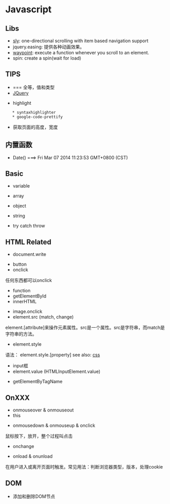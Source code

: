 = Javascript =

== Libs ==
* [[sly]]: one-directional scrolling with item based navigation support
* jquery.easing: 提供各种动画效果。
* [[waypoint]]: execute a function whenever you scroll to an element.
* spin: create a spin(wait for load)

== TIPS ==
* === 全等，值和类型
* [[JQuery]]
{{{class="brush: js"
xxx || xxx //左侧的值为真则返回之，为假则返回右侧
xxx && xxx //左侧的值为假则返回之，为真则返回右侧
}}}
* highlight
	* syntaxhighlighter
	* google-code-prettify
* 获取页面的高度，宽度
{{{class="brush: js"
document.documentElement.clientHeight
$(window).width()
}}}

== 内置函数 ==
* Date() ===> Fri Mar 07 2014 11:23:53 GMT+0800 (CST)



== Basic ==
* variable
{{{class="brush: js"
var x; //x=undefined
x = 5;
var x; //重复声明无任何效果
var x="bill"; //x变成字符串
var x=123e-5;
var x=true;
var y=false;
y = null; //clear y

var z = new String; //声明新变量时顺便声明类型。String, Number, Boolean, Array, Object

globalVar = "global"; //赋值给未声明的变量，该变量被自动作为全局变量声明，即使它在函数内执行。
}}}

* array
{{{class="brush: js"
var array = new Array();
array[0] = "aaa";
array[1] = "bbb";

var array2 = new Array("aaa", "bbb");

var array3 = ["aaa", "bbb", "ccc"];

array.length
}}}

* object
{{{class="brush: js"
var obj = {firstname: "Hebi", lastname: "Li", id: 123};
obj.lastname;
obj["lastname"];

var person = new Object();
person.firstname="Hebi";
person.lastname="Li";
person.id=123;

function PersonConstructor(firstname, lastname, id)
{
	this.firstname = firstname;
	this.lastname = lastname;
	this.id = id;
}
person2 = new PersonConstructor("Hebi", "Li", 123);

for (x in person)
{
	person[x];
}
}}}

* string
{{{class="brush: js"
var s = "lalala";
s.length;

s.indexof();
s.replace();
s.search();

var s1="111";
var s2="222";
var s3 = s1+" "+s2; //字符串可以直接加

//"5"+5 ===> "55"
}}}

* try catch throw
{{{class="brush: js"
try {
	if (xx) throw "err1"; //异常可以是string, number, boolean, object
	if (yy) throw "err2";
} catch (err) {
	alert(err);
}
}}}

== HTML Related ==

* document.write
{{{class="brush: html"
<script type="text/javascript" src="xxx.js"></script> //已经不必加type了
<script type="text/javascript">
document.write("<h1>xxx</h1>"); //只能在html输出流中使用。若文档已经加载后使用（如在函数中），会覆盖整个文档。
</script>
}}}

* button
* onclick
任何东西都可以onclick
{{{class="brush: html"
<button type="button" onclick="alert('xxx')">Button</button>
}}}

* function
* getElementById
* innerHTML
{{{class="brush: html"
<p id="lihebi"> xxx </p>
<script type="text/javascript">
function func()
{
	x = document.getElementById("lihebi");
	x.innerHTML = "yyy";
}
</script>
<button type="button" onclick="func()">Button</button>
}}}

* image.onclick
* element.src (match, change)
element.[attribute]来操作元素属性。src是一个属性。src是字符串，而match是字符串的方法。
{{{class="brush: html"
<script type="text/javascript">
function func()
{
	element = document.getElementById("lihebi");
	if (element.src.match("img1")) //部分匹配即可
		element.src="theimg2.gif";
	else
		element.src="theimg1.gif";
}
</script>
<img id="lihebi" onclick="func()" src="theimg1.gif">
}}}

* element.style
语法： element.style.[property]
{{{class="brush: html"
<script type="text/javascript">
function func()
{
	x = document.getElementById("lihebi");
	x.style.color = "#ff0000";
}
</script>
}}}
see also: [[css]]

* input框
* element.value (HTMLInputElement.value)
{{{class="brush: html"
<input id="lihebi" type="text"/>
<script type="text/javascript">
function func()
{
	e = document.getElementById("lihebi"); //HTMLInputElement
	x = e.value; //string
}
</script>
}}}

* getElementByTagName
{{{class="brush:html"
<div id="lihebi">
<p>111</p>
<p>222</p>
</div>
<script>
var x = document.getElementById("main"); //object HTMLDivElement
var y = x.getElementByTagName("p"); //object NodeList; 即使只有一个<p>也是
y[0].innerHTML;
}}}

== OnXXX ==

* onmouseover & onmouseout
* this
{{{class="brush: html"
<div onmouseover="mOver(this)" onmouseout="mOut(this)">aaa</div>
<script>
function mOver(obj) {obj.innerHTML="bbb";}
function mOut(obj) {obj.innerHTML="ccc";}
</script>
}}}

* onmousedown & onmouseup & onclick
鼠标按下，放开，整个过程叫点击
{{{class="brush: html"
<div onmousedown="mDown(this)" onmouseup="mUp(this)">aaa</div>
<script>
function mDown(obj) { obj.innerHTML="bbb";}
function mUp(obj) { obj.innerHTML="ccc";}
</script>
}}}

* onchange
{{{class="brush: html"
<input type="text" id="lihebi" onchange="func()"> //focus离开输入框后会触发
<script>
function func()
{
	var x=document.getElementById("lihebi");
	x.value = x.value.toUpperCase(); //设置文本框内容;字符串toUpperCase方法
}
</script>
}}}

* onload & onunload
在用户进入或离开页面时触发。常见用法：判断浏览器类型，版本，处理cookie
{{{class="brush: html"
<body onload="func();">
</body>
}}}

== DOM ==

* 添加和删除DOM节点
{{{class="brush: html"
<div id="lihebi">
<p id="p1">111111</p>
<p id="p2">222222</p>
</div>

<script>
var newp = document.createElement("p");
var txt = document.createTextNode("33333");
newp.appendChild(txt);

var element = document.getElementById("lihebi");
element.appendChild(newp); //接在最后

var parent = document.getElementById("lihebi");
var child = document.getElementById("p2");
parent.removeChild(child); //必须知道要删除的元素和它的父节点

child.parentNode.removeChild(child); //常用方法

</script>
}}}





